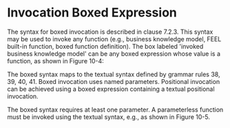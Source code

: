 
<Meta title="MDX/Invocation" of={Invocation} />

# Invocation Boxed Expression

The syntax for boxed invocation is described in clause 7.2.3. This syntax may be used to invoke any function
(e.g., business knowledge model, FEEL built-in function, boxed function definition).
The box labeled 'invoked business knowledge model' can be any boxed expression whose value is a function, as shown in Figure 10-4:

The boxed syntax maps to the textual syntax defined by grammar rules 38, 39, 40, 41. Boxed invocation uses named parameters.
Positional invocation can be achieved using a boxed expression containing a textual positional invocation.

The boxed syntax requires at least one parameter. A parameterless function must be invoked using the textual syntax,
e.g., as shown in Figure 10-5.

<Canvas>
  <Story of={Invocation.Base} />
</Canvas>
